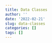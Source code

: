 ```yaml
---
title: Data Classes
author: ''
date: '2022-02-21'
slug: data-classes
categories: []
tags: []
---
```

